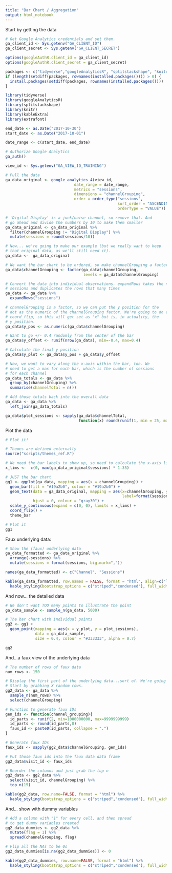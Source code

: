```yaml
---
title: "Bar Chart / Aggregation"
output: html_notebook
---
```


Start by getting the data

```r

# Get Google Analytics credentials and set them. 
ga_client_id <- Sys.getenv("GA_CLIENT_ID")
ga_client_secret <- Sys.getenv("GA_CLIENT_SECRET")

options(googleAuthR.client_id = ga_client_id)
options(googleAuthR.client_secret = ga_client_secret) 

packages <- c("tidyverse","googleAnalyticsR", "splitstackshape", "knitr", "kableExtra", "extrafont")
if (length(setdiff(packages, rownames(installed.packages()))) > 0) {
  install.packages(setdiff(packages, rownames(installed.packages())))  
}

library(tidyverse)
library(googleAnalyticsR)
library(splitstackshape)
library(knitr)
library(kableExtra)
library(extrafont)

end_date <- as.Date("2017-10-30")
start_date <- as.Date("2017-10-01")

date_range <- c(start_date, end_date)

# Authorize Google Analytics
ga_auth()

view_id <- Sys.getenv("GA_VIEW_ID_TRAINING")

# Pull the data
ga_data_original <- google_analytics_4(view_id,
                              date_range = date_range,
                              metrics = "sessions",
                              dimensions = "channelGrouping",
                              order = order_type("sessions",
                                                 sort_order = "ASCENDING",
                                                 orderType = "VALUE"))

# 'Digital Display' is a junk/noise channel, so remove that. And
# go ahead and divide the numbers by 10 to make them smaller
ga_data_original <- ga_data_original %>% 
  filter(channelGrouping != "Digital Display") %>% 
  mutate(sessions = round(sessions/10))

# Now... we're going to make our example (but we really want to keep
# that original data, as we'll still need it).
ga_data <-  ga_data_original

# We want the bar chart to be ordered, so make channelGrouping a factor
ga_data$channelGrouping <- factor(ga_data$channelGrouping,
                                  levels = ga_data$channelGrouping)

# Convert the data into individual observations. expandRows takes the number of 
# sessions and duplicates the rows that many times
ga_data <- ga_data %>% 
  expandRows("sessions")

# channelGrouping is a factor, so we can put the y position for the
# dot as the numeric of the channelGrouping factor. We're going to do a 
# coord_flip, so this will get set as "x" but is, in actuality, the
# y position.
ga_data$y_pos <- as.numeric(ga_data$channelGrouping)

# Want to go +/- 0.4 randomly from the center of the bar
ga_data$y_offset <- runif(nrow(ga_data), min=-0.4, max=0.4)

# Calculate the final y position
ga_data$y_plot <- ga_data$y_pos + ga_data$y_offset

# Now, we want to vary along the x-axis within the bar, too. We 
# need to get a max for each bar, which is the number of sessions
# for each channel
ga_data_totals <- ga_data %>% 
  group_by(channelGrouping) %>% 
  summarise(channelTotal = n())

# Add those totals back into the overall data
ga_data <- ga_data %>% 
  left_join(ga_data_totals) 

ga_data$plot_sessions <- sapply(ga_data$channelTotal, 
                                function(x) round(runif(1, min = 25, max = x - 25),0))
```

Plot the data

```r
# Plot it!

# Themes are defined externally
source("scripts/themes_ref.R")

# We need the bar labels to show up, so need to calculate the x-axis limits
x_lims <-  c(0, max(ga_data_original$sessions) * 1.35)

# JUST the bar chart
gg1 <- ggplot(ga_data, mapping = aes(x = channelGrouping)) +
  geom_bar(fill = "#19a2b0", colour = "#19a2b0") +
  geom_text(data = ga_data_original, mapping = aes(x=channelGrouping, y=sessions + 1500, 
                                                   label=format(sessions, big.mark = ",")), size = 6, 
            hjust = 0, colour = "gray30") +
  scale_y_continuous(expand = c(0, 0), limits = x_lims) +
  coord_flip() +
  theme_bar

# Plot it
gg1

```

Faux underlying data:

```r

# Show the (faux) underlying data
ga_data_formatted <- ga_data_original %>% 
  arrange(-sessions) %>% 
  mutate(sessions = format(sessions, big.mark=","))

names(ga_data_formatted) <- c("Channel", "Sessions")

kable(ga_data_formatted, row.names = FALSE, format = "html", align=c("l","r")) %>% 
  kable_styling(bootstrap_options = c("striped","condensed"), full_width = FALSE)

```

And now... the detailed data

```r

# We don't want TOO many points to illustrate the point
ga_data_sample <- sample_n(ga_data, 5000)

# The bar chart with individual points
gg2 <- gg1 +
  geom_point(mapping = aes(x = y_plot, y = plot_sessions), 
             data = ga_data_sample,
             size = 0.4, colour = "#333333", alpha = 0.7)

gg2

```

And...a faux view of the underlying data

```r

# The number of rows of faux data
num_rows <- 150

# Display the first part of the underlying data...sort of. We're going to fake it for this.
# Start by grabbing X random rows.
gg2_data <- ga_data %>% 
  sample_n(num_rows) %>% 
  select(channelGrouping)

# Function to generate faux IDs
gen_ids <- function(channel_grouping){
  id_parts <- runif(2, min=1000000000, max=9999999999)
  id_parts <- round(id_parts,0)
  faux_id <- paste0(id_parts, collapse = ".")
}

# Generate faux IDs
faux_ids <- sapply(gg2_data$channelGrouping, gen_ids)

# Put those faux ids into the faux data data frame
gg2_data$visit_id <- faux_ids

# Reorder the columns and just grab the top n
gg2_data <- gg2_data %>% 
  select(visit_id, channelGrouping) %>% 
  top_n(15)

kable(gg2_data, row.name=FALSE, format = "html") %>% 
  kable_styling(bootstrap_options = c("striped","condensed"), full_width = FALSE)

```

And... show with dummy variables

```r

# Add a column with "1" for every cell, and then spread
# to get dummy variables created
gg2_data_dummies <- gg2_data %>% 
  mutate(flag = 1) %>% 
  spread(channelGrouping, flag)

# Flip all the NAs to be 0s
gg2_data_dummies[is.na(gg2_data_dummies)] <- 0

kable(gg2_data_dummies, row.name=FALSE, format = "html") %>% 
  kable_styling(bootstrap_options = c("striped","condensed"), full_width = FALSE)


```
